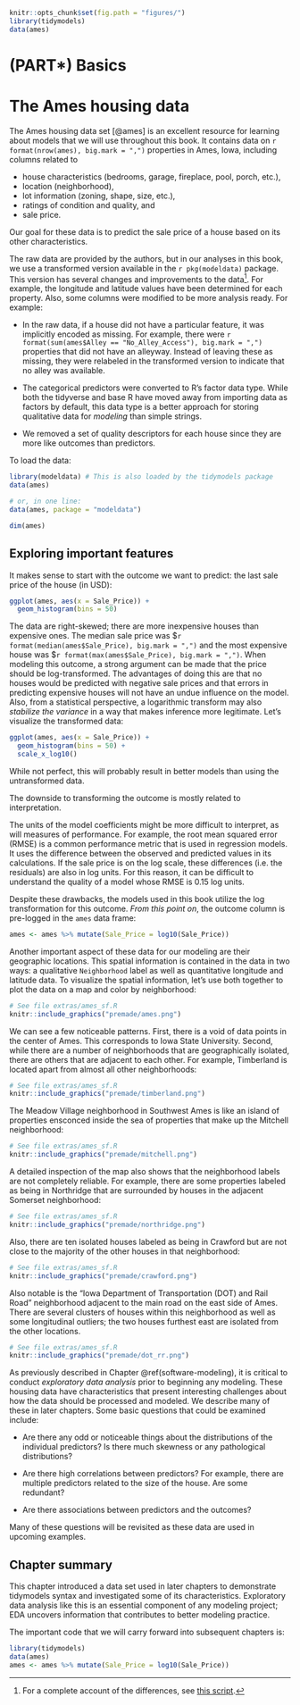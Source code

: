 ```r
knitr::opts_chunk$set(fig.path = "figures/")
library(tidymodels)
data(ames)
```

# (PART\*) Basics {-} 

# The Ames housing data {#ames}

The Ames housing data set [@ames] is an excellent resource for learning about models that we will use throughout this book. It contains data on `r format(nrow(ames), big.mark = ",")` properties in Ames, Iowa, including columns related to 

 * house characteristics (bedrooms, garage, fireplace, pool, porch, etc.),
 * location (neighborhood),
 * lot information (zoning, shape, size, etc.),
 * ratings of condition and quality, and
 * sale price.

:::rmdnote
Our goal for these data is to predict the sale price of a house based on its other characteristics. 
:::

The raw data are provided by the authors, but in our analyses in this book, we use a transformed version available in the `r pkg(modeldata)` package. This version has several changes and improvements to the data^[For a complete account of the differences, see [this script](https://github.com/topepo/AmesHousing/blob/master/R/make_ames.R).]. For example, the longitude and latitude values have been determined for each property. Also, some columns were modified to be more analysis ready. For example: 

 * In the raw data, if a house did not have a particular feature, it was implicitly encoded as missing. For example, there were `r format(sum(ames$Alley == "No_Alley_Access"), big.mark = ",")` properties that did not have an alleyway. Instead of leaving these as missing, they were relabeled in the transformed version to indicate that no alley was available.

 * The categorical predictors were converted to R's factor data type. While both the tidyverse and base R have moved away from importing data as factors by default, this data type is a better approach for storing qualitative data for _modeling_ than simple strings.  
 
 * We removed a set of quality descriptors for each house since they are more like outcomes than predictors.

To load the data: 

```r
library(modeldata) # This is also loaded by the tidymodels package
data(ames)

# or, in one line:
data(ames, package = "modeldata")

dim(ames)
```

## Exploring important features

It makes sense to start with the outcome we want to predict: the last sale price of the house (in USD): 

```r
ggplot(ames, aes(x = Sale_Price)) + 
  geom_histogram(bins = 50)
```

The data are right-skewed; there are more inexpensive houses than expensive ones. The median sale price was \$`r format(median(ames$Sale_Price), big.mark = ",")` and the most expensive house was \$`r format(max(ames$Sale_Price), big.mark = ",")`. When modeling this outcome, a strong argument can be made that the price should be log-transformed. The advantages of doing this are that no houses would be predicted with negative sale prices and that errors in predicting expensive houses will not have an undue influence on the model. Also, from a statistical perspective, a logarithmic transform may also _stabilize the variance_ in a way that makes inference more legitimate. Let's visualize the transformed data:

```r
ggplot(ames, aes(x = Sale_Price)) + 
  geom_histogram(bins = 50) +
  scale_x_log10()
```

While not perfect, this will probably result in better models than using the untransformed data. 

:::rmdwarning
The downside to transforming the outcome is mostly related to interpretation.  
:::

The units of the model coefficients might be more difficult to interpret, as will measures of performance. For example, the root mean squared error (RMSE) is a common performance metric that is used in regression models. It uses the difference between the observed and predicted values in its calculations. If the sale price is on the log scale, these differences (i.e. the residuals) are also in log units. For this reason, it can be difficult to understand the quality of a model whose RMSE is 0.15 log units. 

Despite these drawbacks, the models used in this book utilize the log transformation for this outcome. _From this point on_, the outcome column is pre-logged in the `ames` data frame: 

```r
ames <- ames %>% mutate(Sale_Price = log10(Sale_Price))
```

Another important aspect of these data for our modeling are their geographic locations. This spatial information is contained in the data in two ways: a qualitative `Neighborhood` label as well as quantitative longitude and latitude data. To visualize the spatial information, let's use both together to plot the data on a map and color by neighborhood: 

```r
# See file extras/ames_sf.R
knitr::include_graphics("premade/ames.png")
```

We can see a few noticeable patterns. First, there is a void of data points in the center of Ames. This corresponds to Iowa State University. Second, while there are a number of neighborhoods that are geographically isolated, there are others that are adjacent to each other. For example, Timberland is located apart from almost all other neighborhoods:

```r
# See file extras/ames_sf.R
knitr::include_graphics("premade/timberland.png")
```

The Meadow Village neighborhood in Southwest Ames is like an island of properties ensconced inside the sea of properties that make up the Mitchell neighborhood: 

```r
# See file extras/ames_sf.R
knitr::include_graphics("premade/mitchell.png")
```
 
A detailed inspection of the map also shows that the neighborhood labels are not completely reliable. For example, there are some properties labeled as being in Northridge that are surrounded by houses in the adjacent Somerset neighborhood: 

```r
# See file extras/ames_sf.R
knitr::include_graphics("premade/northridge.png")
```

Also, there are ten isolated houses labeled as being in Crawford but are not close to the majority of the other houses in that neighborhood:

```r
# See file extras/ames_sf.R
knitr::include_graphics("premade/crawford.png")
```

Also notable is the "Iowa Department of Transportation (DOT) and Rail Road" neighborhood adjacent to the main road on the east side of Ames. There are several clusters of houses within this neighborhood as well as some longitudinal outliers; the two houses furthest east are isolated from the other locations. 

```r
# See file extras/ames_sf.R
knitr::include_graphics("premade/dot_rr.png")
```

As previously described in Chapter \@ref(software-modeling), it is critical to conduct _exploratory data analysis_ prior to beginning any modeling. These housing data have characteristics that present interesting challenges about how the data should be processed and modeled. We describe many of these in later chapters. Some basic questions that could be examined include: 

 * Are there any odd or noticeable things about the distributions of the individual predictors? Is there much skewness or any pathological distributions? 

 * Are there high correlations between predictors? For example, there are multiple predictors related to the size of the house. Are some redundant?

 * Are there associations between predictors and the outcomes? 

Many of these questions will be revisited as these data are used in upcoming examples. 

## Chapter summary {#ames-summary}
 
This chapter introduced a data set used in later chapters to demonstrate tidymodels syntax and investigated some of its characteristics. Exploratory data analysis like this is an essential component of any modeling project; EDA uncovers information that contributes to better modeling practice.

The important code that we will carry forward into subsequent chapters is:
 
 
```r
library(tidymodels)
data(ames)
ames <- ames %>% mutate(Sale_Price = log10(Sale_Price))
``` 